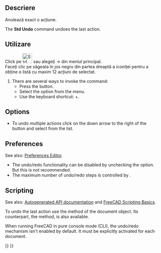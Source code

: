 <languages/>

{{Docnav
|
|[[Std_Redo|Redo]]
|[[Std_Edit_Menu|Std Edit Menu]]
|IconL=
|IconR=Std_Redo.svg
|IconC=Freecad.svg
}}

<div class="mw-translate-fuzzy">
{{GuiCommand|Name=Std Undo|MenuLocation=[[Std_Edit_Menu|Edit]] → Undo|Workbenches=All|Shortcut=Ctrl+Z|SeeAlso=[[Std Redo|Redo]]}}
</div>

<span id="Description"></span>
<div class="mw-translate-fuzzy">
==Descriere==
Anulează exact o acțiune.
</div>

The '''Std Undo''' command undoes the last action.

<span id="Usage"></span>
<div class="mw-translate-fuzzy">
==Utilizare==
Click pe [[Image:Std_Undo.png|32px]] sau alegeți {{KEY| Edit}}  →  {{KEY|[[Image:Std_Undo.png|32px]] Undo}}  din meniul principal.<br />
Faceți clic pe săgeata în jos negru din partea dreaptă a iconiței pentru a obține o listă cu maxim 12 acțiuni de selectat.
</div>

# There are several ways to invoke the command:
#* Press the {{Button|[[Image:Std_Undo.svg|16px]] [[Std_Undo|Undo]]}} button.
#* Select the {{MenuCommand|Edit → [[Image:Std_Undo.svg|16px]] Undo}} option from the menu.
#* Use the keyboard shortcut: {{KEY|Ctrl}}+{{KEY|Z}}.

==Options==

* To undo multiple actions click on the down arrow to the right of the {{Button|[[Image:Std_Undo.svg|16px]] [[Std_Undo|Undo]]}} button and select from the list.

==Preferences==

See also: [[Preferences_Editor|Preferences Editor]].

* The undo/redo functionality can be disabled by unchecking the {{MenuCommand|Edit → Preferences → General → Document → Using undo/redo on documents}} option. But this is not recommended.
* The maximum number of undo/redo steps is controlled by {{MenuCommand|Edit → Preferences → General → Document → Maximum undo/redo steps}}.

==Scripting==

See also: [https://freecad.github.io/SourceDoc/ Autogenerated API documentation] and [[FreeCAD_Scripting_Basics|FreeCAD Scripting Basics]].

To undo the last action use the {{incode|undo}} method of the document object. Its counterpart, the {{incode|redo}} method, is also available.

{{Code|code=
import FreeCAD

FreeCAD.ActiveDocument.undo()
}}

When running FreeCAD in pure console mode (CLI), the undo/redo mechanism isn't enabled by default. It must be explicitly activated for each document.

{{Code|code=
import FreeCAD

FreeCAD.ActiveDocument.UndoMode = 1
}}


{{Docnav
|
|[[Std_Redo|Redo]]
|[[Std_Edit_Menu|Std Edit Menu]]
|IconL=
|IconR=Std_Redo.svg
|IconC=Freecad.svg
}}

{{Std_Base_navi{{#translation:}}}}
{{Userdocnavi{{#translation:}}}}